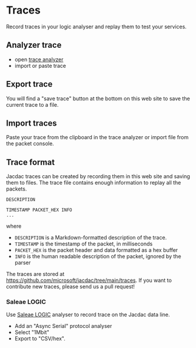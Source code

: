 # Traces

Record traces in your logic analyser and replay them to test your services.

<TraceList />

## Analyzer trace

* open [trace analyzer](/tools/player)
* import or paste trace

## Export trace

You will find a "save trace" button at the bottom on this web site to save
the current trace to a file.

## Import traces

Paste your trace from the clipboard in the trace analyzer or import file from the packet console.

## Trace format

Jacdac traces can be created by recording them in this web site
and saving them to files. The trace file contains enough information
to replay all the packets.

```
DESCRIPTION

TIMESTAMP PACKET_HEX INFO
...
```

where

* ``DESCRIPTION`` is a Markdown-formatted description of the trace.
* ``TIMESTAMP`` is the timestamp of the packet, in milliseconds
* ``PACKET_HEX`` is the packet header and data formatted as a hex buffer
* ``INFO`` is the human readable description of the packet, ignored by the parser

The traces are stored at https://github.com/microsoft/jacdac/tree/main/traces.
If you want to contribute new traces, please send us a pull request!

### Saleae LOGIC

Use [Saleae LOGIC](https://www.saleae.com/) analyser to record trace on the Jacdac data line.

* Add an "Async Serial" protocol analyser
* Select "1Mbit"
* Export to "CSV/hex".